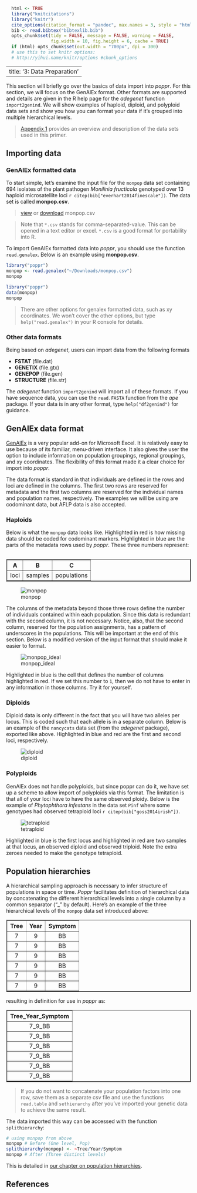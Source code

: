 ```r
  html <- TRUE
  library("knitcitations")
  library("knitr")
  cite_options(citation_format = "pandoc", max.names = 3, style = "html", hyperlink = "to.doc")
  bib <- read.bibtex("bibtexlib.bib")
  opts_chunk$set(tidy = FALSE, message = FALSE, warning = FALSE, 
                 fig.width = 10, fig.height = 6, cache = TRUE)
  if (html) opts_chunk$set(out.width = "700px", dpi = 300)
  # use this to set knitr options: 
  # http://yihui.name/knitr/options #chunk_options
```

---
title: '3: Data Preparation'
---

This section will briefly go over the basics of data import into *poppr*. For
this section, we will focus on the GenAlEx format. Other formats are supported
and details are given in the R help page for the *adegenet* function
`import2genind`. We will show examples of haploid, diploid, and polyploid data
sets and show you how you can format your data if it's grouped into multiple
hierarchical levels.

> [Appendix 1](Data_sets.html) provides an overview and description of the data sets used in this primer.

Importing data
------

### GenAlEx formatted data

To start simple, let's examine the input file for the `monpop` data set
containing 694 isolates of the plant pathogen *Monilinia fructicola* genotyped
over 13 haploid microsatellite loci `r citep(bib["everhart2014finescale"])`. The data set is
called **monpop.csv**.

><a class="btn btn-info btn-sm" target = "blank" href="https://github.com/grunwaldlab/Population_Genetics_in_R/blob/master/monpop.csv" role="button">view</a> 
or
<a class="btn btn-primary btn-sm" target = "blank" href="http://grunwaldlab.github.io/Population_Genetics_in_R/monpop.csv" role="button"> download</a> monpop.csv

> Note that `*.csv` stands for comma-separated-value. This can be opened in a text editor or excel. `*.csv` is a good format for portability into R.

To import GenAlEx formatted data into *poppr*, you should use the function
`read.genalex`. Below is an example using **monpop.csv**.

```r
library("poppr")
monpop <- read.genalex("~/Downloads/monpop.csv")
monpop
```

```r
library("poppr")
data(monpop)
monpop
```

> There are other options for genalex formatted data, such as xy coordinates. 
We won't cover the other options, but type `help("read.genalex")` in your R 
console for details.

### Other data formats

Being based on *adegenet*, users can import data from the following formats

- **FSTAT** (file.dat)
- **GENETIX** (file.gtx)
- **GENEPOP** (file.gen)
- **STRUCTURE** (file.str)

The *adegenet* function `import2genind` will import all of these formats. 
If you have sequence data, you can use the `read.FASTA` function from the *ape* 
package.
If your data is in any other format, type `help("df2genind")` for guidance.

GenAlEx data format
----

[GenAlEx](http://biology-assets.anu.edu.au/GenAlEx/Welcome.html) is a very popular add-on for Microsoft Excel. It is relatively easy to
use because of its familiar, menu-driven interface. It also gives the user the
option to include information on population groupings, regional groupings, and
xy coordinates. The flexibility of this format made it a clear choice for import
into *poppr*.

The data format is standard in that individuals are defined in the rows and loci
are defined in the columns. The first two rows are reserved for metadata and the
first two columns are reserved for the individual names and population names,
respectively. The examples we will be using are codominant data, but AFLP data
is also accepted.

### Haploids

Below is what the `monpop` data looks like. Highlighted in red is
how missing data should be coded for codominant markers. Highlighted in blue are
the parts of the metadata rows used by *poppr*. These three numbers represent:

<table align="left" cellpadding=20 border=2>
  <thead>
    <tr>
      <th class="col-xs-3">A</th>
      <th class="col-xs-3">B</th>
      <th class="col-xs-3">C</th>
    </tr>
  </thead>
  <tbody>
    <tr>
      <td class="text-center">loci</td>
      <td class="text-center">samples</td>
      <td class="text-center">populations</td>
    </tr>
  </tbody>
</table>

![monpop](images/monpop.png)

The columns of the metadata beyond those three rows define the number of
individuals contained within each population. Since this data is redundant with
the second column, it is not necessary. Notice, also, that the second column,
reserved for the population assignments, has a pattern of underscores in the
populations. This will be important at the end of this section. Below is a
modified version of the input format that should make it easier to format.

![monpop_ideal](images/monpop_ideal.png)

Highlighted in blue is the cell that defines the number of columns highlighted
in red. If we set this number to `1`, then we do not have to enter in any
information in those columns. Try it for yourself.

### Diploids

Diploid data is only different in the fact that you will have two alleles
per locus. This is coded such that each allele is in a separate
column. Below is an example of the `nancycats` data set (from the *adegenet*
package), exported like above. Highlighted in blue and red are the first and 
second loci, respectively.

![diploid](images/diploid.png)

### Polyploids

GenAlEx does not handle polyploids, but since poppr can do it, we have set up a
scheme to allow import of polyploids via this format. The limitation is that all
of your loci have to have the same observed ploidy. Below is the example of
*Phytophthora infestans* in the data set `Pinf` where some genotypes had
observed tetraploid loci `r citep(bib["goss2014irish"])`.

![tetraploid](images/tetraploid.png)

Highlighted in blue is the first locus and highlighted in red are two samples at
that locus, an observed diploid and observed triploid. Note the extra zeroes
needed to make the genotype tetraploid.


Population hierarchies
----

A hierarchical sampling approach is necessary to infer structure of populations
in space or time. *Poppr* facilitates definition of hierarchical data by
concatenating the different hierarchical levels into a single column by a common
separator ("\_" by default). Here's an example of the three hierarchical levels
of the `monpop` data set introduced above:


<table border=2 cellpadding=20 align=center>
<tr> <th class="col-xs3"> 
Tree
</th> <th class="col-xs3"> 
Year
</th> <th class="col-xs3"> 
Symptom
</th>  </tr>
  <tr> <td align="center"> 
7
</td> <td align="center"> 
9
</td> <td align="center"> 
BB
</td> </tr>
  <tr> <td align="center"> 
7
</td> <td align="center"> 
9
</td> <td align="center"> 
BB
</td> </tr>
  <tr> <td align="center"> 
7
</td> <td align="center"> 
9
</td> <td align="center"> 
BB
</td> </tr>
  <tr> <td align="center"> 
7
</td> <td align="center"> 
9
</td> <td align="center"> 
BB
</td> </tr>
  <tr> <td align="center"> 
7
</td> <td align="center"> 
9
</td> <td align="center"> 
BB
</td> </tr>
  <tr> <td align="center"> 
7
</td> <td align="center"> 
9
</td> <td align="center"> 
BB
</td> </tr>
</table>

resulting in definition for use in *poppr* as:

<!-- html table generated in R 3.1.2 by xtable 1.7-4 package -->
<!-- Fri Jan  9 20:12:57 2015 -->
<table border=2 cellpadding=20 align=center>
<tr> <th class="col-xs3"> 
Tree_Year_Symptom
</th>  </tr>
  <tr> <td align="center"> 
7_9_BB
</td> </tr>
  <tr> <td align="center"> 
7_9_BB
</td> </tr>
  <tr> <td align="center"> 
7_9_BB
</td> </tr>
  <tr> <td align="center"> 
7_9_BB
</td> </tr>
  <tr> <td align="center"> 
7_9_BB
</td> </tr>
  <tr> <td align="center"> 
7_9_BB
</td> </tr>
</table>



> If you do not want to concatenate your population factors into one row,
save them as a separate csv file and use the functions `read.table` and `sethierarchy`
after you've imported your genetic data to achieve the same result.

The data imported this way can be accessed with the function `splithierarchy`:

```r
# using monpop from above
monpop # Before (One level, Pop)
splithierarchy(monpop) <- ~Tree/Year/Symptom
monpop # After (Three distinct levels)
```

This is detailed in [our chapter on population hierarchies](Population_Hierarchies.html).

References
----------

<!------>